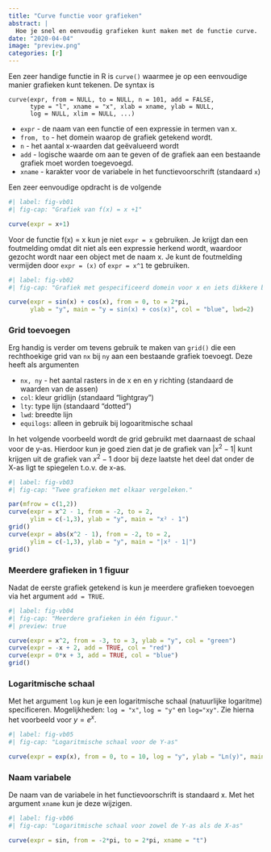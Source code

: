 ```yaml
---
title: "Curve functie voor grafieken"
abstract: |
  Hoe je snel en eenvoudig grafieken kunt maken met de functie curve.
date: "2020-04-04"
image: "preview.png"
categories: [r]
---
```


Een zeer handige functie in R is `curve()` waarmee je op een eenvoudige manier grafieken kunt tekenen. De syntax is

    curve(expr, from = NULL, to = NULL, n = 101, add = FALSE,
          type = "l", xname = "x", xlab = xname, ylab = NULL,
          log = NULL, xlim = NULL, ...)

-   `expr` - de naam van een functie of een expressie in termen van x.
-   `from, to` - het domein waarop de grafiek getekend wordt.
-   `n` - het aantal x-waarden dat geëvalueerd wordt
-   `add` - logische waarde om aan te geven of de grafiek aan een bestaande grafiek moet worden toegevoegd.
-   `xname` - karakter voor de variabele in het functievoorschrift (standaard `x`)

Een zeer eenvoudige opdracht is de volgende

```r
#| label: fig-vb01
#| fig-cap: "Grafiek van f(x) = x +1"

curve(expr = x+1)
```

::: callout-warning
Voor de functie f(x) = x kun je niet `expr = x` gebruiken. Je krijgt dan een foutmelding omdat dit niet als een expressie herkend wordt, waardoor gezocht wordt naar een object met de naam x. Je kunt de foutmelding vermijden door `expr = (x)` of `expr = x^1` te gebruiken.
:::

```r
#| label: fig-vb02
#| fig-cap: "Grafiek met gespecificeerd domein voor x en iets dikkere blauwe lijn."

curve(expr = sin(x) + cos(x), from = 0, to = 2*pi, 
      ylab = "y", main = "y = sin(x) + cos(x)", col = "blue", lwd=2)
```

### Grid toevoegen

Erg handig is verder om tevens gebruik te maken van `grid()` die een rechthoekige grid van `nx` bij `ny` aan een bestaande grafiek toevoegt. Deze heeft als argumenten

-   `nx, ny` - het aantal rasters in de x en en y richting (standaard de waarden van de assen)
-   `col`: kleur gridlijn (standaard "lightgray")
-   `lty`: type lijn (standaard "dotted")
-   `lwd`: breedte lijn
-   `equilogs`: alleen in gebruik bij logoaritmische schaal

In het volgende voorbeeld wordt de grid gebruikt met daarnaast de schaal voor de y-as. Hierdoor kun je goed zien dat je de grafiek van $|x^2 -1|$ kunt krijgen uit de grafiek van $x^2 -1$ door bij deze laatste het deel dat onder de X-as ligt te spiegelen t.o.v. de x-as.

```r
#| label: fig-vb03
#| fig-cap: "Twee grafieken met elkaar vergeleken."

par(mfrow = c(1,2))
curve(expr = x^2 - 1, from = -2, to = 2, 
      ylim = c(-1,3), ylab = "y", main = "x² - 1")
grid()
curve(expr = abs(x^2 - 1), from = -2, to = 2, 
      ylim = c(-1,3), ylab = "y", main = "|x² - 1|")
grid()
```

### Meerdere grafieken in 1 figuur

Nadat de eerste grafiek getekend is kun je meerdere grafieken toevoegen via het argument `add = TRUE`.

```r
#| label: fig-vb04
#| fig-cap: "Meerdere grafieken in één figuur."
#| preview: true

curve(expr = x^2, from = -3, to = 3, ylab = "y", col = "green")
curve(expr = -x + 2, add = TRUE, col = "red")
curve(expr = 0*x + 3, add = TRUE, col = "blue")
grid()
```

### Logaritmische schaal

Met het argument `log` kun je een logaritmische schaal (natuurlijke logaritme) specificeren. Mogelijkheden: `log = "x"`, `log = "y"` en `log="xy"`. Zie hierna het voorbeeld voor $y = e^x$.

```r
#| label: fig-vb05
#| fig-cap: "Logaritmische schaal voor de Y-as"

curve(expr = exp(x), from = 0, to = 10, log = "y", ylab = "Ln(y)", main = "y = e^x")
```

### Naam variabele

De naam van de variabele in het functievoorschrift is standaard x. Met het argument `xname` kun je deze wijzigen.

```r
#| label: fig-vb06
#| fig-cap: "Logaritmische schaal voor zowel de Y-as als de X-as"

curve(expr = sin, from = -2*pi, to = 2*pi, xname = "t")
```
